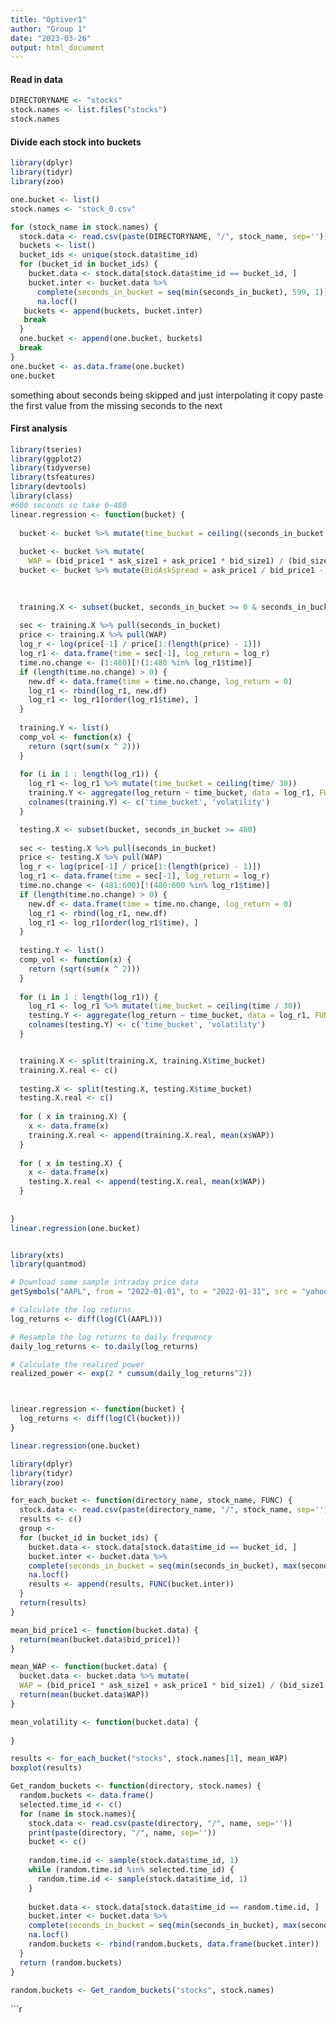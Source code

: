 ```yaml
---
title: "Optiver1"
author: "Group 1"
date: "2023-03-26"
output: html_document
---
```



#### Read in data

```r
DIRECTORYNAME <- "stocks"
stock.names <- list.files("stocks")
stock.names
```

#### Divide each stock into buckets

```r
library(dplyr)
library(tidyr)
library(zoo)

one.bucket <- list()
stock.names <- "stock_0.csv"

for (stock_name in stock.names) {
  stock.data <- read.csv(paste(DIRECTORYNAME, "/", stock_name, sep=''))
  buckets <- list()
  bucket_ids <- unique(stock.data$time_id)
  for (bucket_id in bucket_ids) {
    bucket.data <- stock.data[stock.data$time_id == bucket_id, ]
    bucket.inter <- bucket.data %>% 
      complete(seconds_in_bucket = seq(min(seconds_in_bucket), 599, 1)) %>%
      na.locf()
   buckets <- append(buckets, bucket.inter)
   break
  }
  one.bucket <- append(one.bucket, buckets)
  break
}
one.bucket <- as.data.frame(one.bucket)
one.bucket
```

something about seconds being skipped and just interpolating it copy paste the first value from the missing seconds to the next

#### First analysis
```R
library(tseries)
library(ggplot2)
library(tidyverse)
library(tsfeatures)
library(devtools)
library(class)
#600 seconds so take 0~480
linear.regression <- function(bucket) {
  
  bucket <- bucket %>% mutate(time_bucket = ceiling((seconds_in_bucket + 1) / 30))
  
  bucket <- bucket %>% mutate(
    WAP = (bid_price1 * ask_size1 + ask_price1 * bid_size1) / (bid_size1 + ask_size1))
  bucket <- bucket %>% mutate(BidAskSpread = ask_price1 / bid_price1 - 1)

  
  
  training.X <- subset(bucket, seconds_in_bucket >= 0 & seconds_in_bucket <= 479)
  
  sec <- training.X %>% pull(seconds_in_bucket)
  price <- training.X %>% pull(WAP)
  log_r <- log(price[-1] / price[1:(length(price) - 1)])
  log_r1 <- data.frame(time = sec[-1], log_return = log_r)
  time.no.change <- (1:480)[!(1:480 %in% log_r1$time)]
  if (length(time.no.change) > 0) {
    new.df <- data.frame(time = time.no.change, log_return = 0)
    log_r1 <- rbind(log_r1, new.df)
    log_r1 <- log_r1[order(log_r1$time), ]
  }
  
  training.Y <- list()
  comp_vol <- function(x) {
    return (sqrt(sum(x ^ 2)))
  }
  
  for (i in 1 : length(log_r1)) {
    log_r1 <- log_r1 %>% mutate(time_bucket = ceiling(time/ 30))
    training.Y <- aggregate(log_return ~ time_bucket, data = log_r1, FUN = comp_vol)
    colnames(training.Y) <- c('time_bucket', 'volatility')
  }

  testing.X <- subset(bucket, seconds_in_bucket >= 480)
  
  sec <- testing.X %>% pull(seconds_in_bucket)
  price <- testing.X %>% pull(WAP)
  log_r <- log(price[-1] / price[1:(length(price) - 1)])
  log_r1 <- data.frame(time = sec[-1], log_return = log_r)
  time.no.change <- (481:600)[!(480:600 %in% log_r1$time)]
  if (length(time.no.change) > 0) {
    new.df <- data.frame(time = time.no.change, log_return = 0)
    log_r1 <- rbind(log_r1, new.df)
    log_r1 <- log_r1[order(log_r1$time), ]
  }
  
  testing.Y <- list()
  comp_vol <- function(x) {
    return (sqrt(sum(x ^ 2)))
  }
  
  for (i in 1 : length(log_r1)) {
    log_r1 <- log_r1 %>% mutate(time_bucket = ceiling(time / 30))
    testing.Y <- aggregate(log_return ~ time_bucket, data = log_r1, FUN = comp_vol)
    colnames(testing.Y) <- c('time_bucket', 'volatility')
  }


  training.X <- split(training.X, training.X$time_bucket)
  training.X.real <- c()
  
  testing.X <- split(testing.X, testing.X$time_bucket)
  testing.X.real <- c()
  
  for ( x in training.X) {
    x <- data.frame(x)
    training.X.real <- append(training.X.real, mean(x$WAP))
  }
  
  for ( x in testing.X) {
    x <- data.frame(x)
    testing.X.real <- append(testing.X.real, mean(x$WAP))
  }
  
  
}
linear.regression(one.bucket)



```



```r

library(xts)
library(quantmod)

# Download some sample intraday price data
getSymbols("AAPL", from = "2022-01-01", to = "2022-01-31", src = "yahoo")

# Calculate the log returns
log_returns <- diff(log(Cl(AAPL)))

# Resample the log returns to daily frequency
daily_log_returns <- to.daily(log_returns)

# Calculate the realized power
realized_power <- exp(2 * cumsum(daily_log_returns^2))



linear.regression <- function(bucket) {
  log_returns <- diff(log(Cl(bucket)))
}

linear.regression(one.bucket)

```




































```r
library(dplyr)
library(tidyr)
library(zoo)

for_each_bucket <- function(directory_name, stock_name, FUNC) {
  stock.data <- read.csv(paste(directory_name, "/", stock_name, sep=''))
  results <- c()
  group <- 
  for (bucket_id in bucket_ids) {
    bucket.data <- stock.data[stock.data$time_id == bucket_id, ]
    bucket.inter <- bucket.data %>% 
    complete(seconds_in_bucket = seq(min(seconds_in_bucket), max(seconds_in_bucket) , 1)) %>%
    na.locf()
    results <- append(results, FUNC(bucket.inter))
  }
  return(results)
}

mean_bid_price1 <- function(bucket.data) {
  return(mean(bucket.data$bid_price1))
}

mean_WAP <- function(bucket.data) {
  bucket.data <- bucket.data %>% mutate(
  WAP = (bid_price1 * ask_size1 + ask_price1 * bid_size1) / (bid_size1 + ask_size1))
  return(mean(bucket.data$WAP))
}

mean_volatility <- function(bucket.data) {
  
}

results <- for_each_bucket("stocks", stock.names[1], mean_WAP)
boxplot(results)
```

```r
Get_random_buckets <- function(directory, stock.names) {
  random.buckets <- data.frame()
  selected.time_id <- c()
  for (name in stock.names){
    stock.data <- read.csv(paste(directory, "/", name, sep=''))
    print(paste(directory, "/", name, sep=''))
    bucket <- c()
    
    random.time.id <- sample(stock.data$time_id, 1)
    while (random.time.id %in% selected.time_id) {
      random.time.id <- sample(stock.data$time_id, 1)
    }
    
    bucket.data <- stock.data[stock.data$time_id == random.time.id, ]
    bucket.inter <- bucket.data %>% 
    complete(seconds_in_bucket = seq(min(seconds_in_bucket), max(seconds_in_bucket) , 1)) %>%
    na.locf()
    random.buckets <- rbind(random.buckets, data.frame(bucket.inter))
  }
  return (random.buckets)
}

random.buckets <- Get_random_buckets("stocks", stock.names)
```

```r























